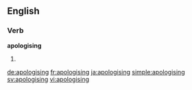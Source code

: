 ==English==

===Verb===
'''apologising'''

# {{present participle of|apologise}}

[[de:apologising]]
[[fr:apologising]]
[[ja:apologising]]
[[simple:apologising]]
[[sv:apologising]]
[[vi:apologising]]